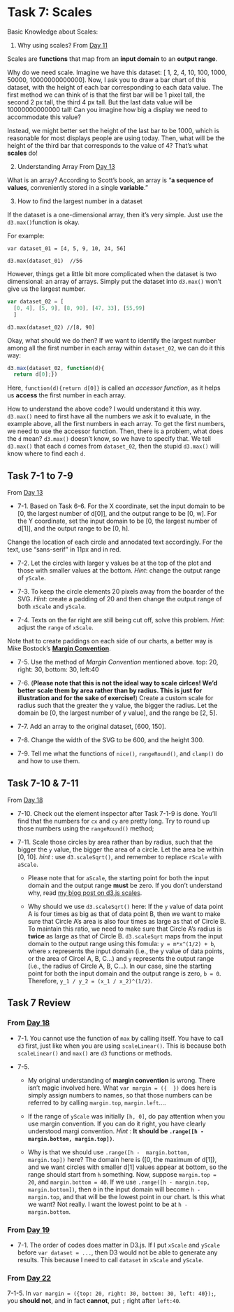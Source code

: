 # Task 7: Scales{#task7}

Basic Knowledge about Scales:

1. Why using scales?
From [Day 11](https://observablehq.com/@hongtaoh/day-eleven-sept-4th-2020)

Scales are **functions** that map from an **input domain** to an **output range**.

Why do we need scale. Imagine we have this dataset: [ 1, 2, 4, 10, 100, 1000, 50000, 10000000000000]. Now, I ask you to draw a bar chart of this dataset, with the height of each bar corresponding to each data value. The first method we can think of is that the first bar will be 1 pixel tall, the second 2 px tall, the third 4 px tall. But the last data value will be 10000000000000 tall! Can you imagine how big a display we need to accommodate this value? 

Instead, we might better set the height of the last bar to be 1000, which is reasonable for most displays people are using today. Then, what will be the height of the third bar that corresponds to the value of 4? That's what **scales** do!

2. Understanding Array
From [Day 13](https://observablehq.com/@hongtaoh/day-thirteen-2020-09-06)

What is an array? According to Scott's book, an array is "**a sequence of values**, conveniently stored in a single **variable**."

3. How to find the largest number in a dataset

If the dataset is a one-dimensional array, then it's very simple. Just use the `d3.max()`function is okay.

For example:

`var dataset_01 = [4, 5, 9, 10, 24, 56]`

`d3.max(dataset_01)  //56` 

However, things get a little bit more complicated when the dataset is two dimensional: an array of arrays. Simply put the dataset into `d3.max()` won't give us the largest number. 

```js
var dataset_02 = [
  [0, 4], [5, 9], [8, 90], [47, 33], [55,99]
  ]
```

`d3.max(dataset_02) //[8, 90]`

Okay, what should we do then? If we want to identify the largest number among all the first number in each array within `dataset_02`, we can do it this way:

```js
d3.max(dataset_02, function(d){
  return d[0];})
```

Here, `function(d){return d[0]}` is called an *accessor function*, as it helps us **access** the first number in each array. 

How to understand the above code? I would understand it this way. `d3.max()` need to first have all the numbers we ask it to evaluate, in the example above, all the first numbers in each array. To get the first numbers, we need to use the accessor function. Then, there is a problem, what does the `d` mean? `d3.max()` doesn't know, so we have to specify that. We tell `d3.max()` that each `d` comes from `dataset_02`, then the stupid `d3.max()` will know where to find each `d`.

## Task 7-1 to 7-9
From [Day 13](https://observablehq.com/@hongtaoh/day-thirteen-2020-09-06)

- 7-1. Based on Task 6-6. For the X coordinate, set the input domain to be [0, the largest number of d[0]], and the output range to be [0, w]. For the Y coordinate, set the input domain to be [0, the largest number of d[1]], and the output range to be [0, h]. 

Change the location of each circle and annodated text accordingly. For the text, use "sans-serif" in 11px and in red. 

- 7-2. Let the circles with larger y values be at the top of the plot and those with smaller values at the bottom. *Hint*: change the output range of `yScale`.

- 7-3. To keep the circle elements 20 pixels away from the boarder of the SVG. *Hint*: create a padding of 20 and then change the output range of both `xScale` and `yScale`. 

- 7-4. Texts on the far right are still being cut off, solve this problem. *Hint*: adjust the `range` of `xScale`.  

Note that to create paddings on each side of our charts, a better way is Mike Bostock's [**Margin Convention**](https://observablehq.com/@d3/margin-convention). 

- 7-5. Use the method of *Margin Convention* mentioned above. top: 20, right: 30, bottom: 30, left:40

- 7-6. (**Please note that this is not the ideal way to scale cirlces! We'd better scale them by area rather than by radius. This is just for illustration and for the sake of exercise!**) Create a custom scale for radius such that the greater the y value, the bigger the radius. Let the domain be [0, the largest number of y value], and the range be [2, 5]. 

- 7-7. Add an array to the original dataset, [600, 150].

- 7-8. Change the width of the SVG to be 600, and the height 300. 

- 7-9. Tell me what the functions of `nice()`, `rangeRound()`, and `clamp()` do and how to use them.

## Task 7-10 & 7-11
From [Day 18](https://observablehq.com/@hongtaoh/day-eighteen-sept-11-2020)

- 7-10. Check out the element inspector after Task 7-1-9 is done. You'll find that the numbers for `cx` and `cy` are pretty long. Try to round up those numbers using the `rangeRound()` method;

- 7-11. Scale those circles by area rather than by radius, such that the bigger the `y` value, the bigger the area of a circle. Let the area be within [0, 10]. *hint* : use `d3.scaleSqrt()`, and remember to replace `rScale` with `aScale`.

    - Please note that for `aScale`, the starting point for both the input domain and the output range **must** be zero. If you don't understand why, read [my blog post on d3.js scales](https://hongtaoh.com/en/2020/09/07/d3-scales/).
    
    - Why should we use `d3.scaleSqrt()` here: If the `y` value of data point A is four times as big as that of data point B, then we want to make sure that Circle A's area is also four times as large as that of Circle B. To maintain this ratio, we need to make sure that Circle A's radius is **twice** as large as that of Circle B. `d3.scaleSqrt` maps from the input domain to the output range using this fomula: `y = m*x^(1/2) + b`, where `x` represents the input domain (i.e., the y value of data points, or the area of Circel A, B, C...) and `y` represents the output range (i.e., the radius of Circle A, B, C...). In our case, sine the starting point for both the input domain and the output range is zero, `b = 0`. Therefore, `y_1 / y_2 = (x_1 / x_2)^(1/2)`.

## Task 7 Review
### From [Day 18](https://observablehq.com/@hongtaoh/day-eighteen-sept-11-2020)

- 7-1. You cannot use the function of `max` by calling itself. You have to call `d3` first, just like when you are using `scaleLinear()`. This is because both `scaleLinear()` and `max()` are `d3` functions or methods.

- 7-5. 

    - My original understanding of **margin convention** is wrong. There isn't magic involved here. What `var margin = ({  })` does here is simply assign numbers to names, so that those numbers can be referred to by calling `margin.top`, `margin.left`.... 
    
    - If the range of `yScale` was initially `[h, 0]`, do pay attention when you use margin convention. If you can do it right, you have clearly understood margi convention. *Hint* : **It should be `.range([h -  margin.bottom, margin.top])`**.
    
    - Why is that we should use `.range([h -  margin.bottom, margin.top])` here? The domain here is ([0, the maximum of d[1]), and we want circles with smaller d[1] values appear at bottom, so the range should start from `h` something. Now, suppose `margin.top = 20`, and `margin.bottom = 40`. If we use `.range([h - margin.top, margin.bottom])`, then `0` in the input domain will become `h -  margin.top`, and that will be the lowest point in our chart. Is this what we want? Not really. I want the lowest point to be at `h - margin.bottom`.
    
### From [Day 19](https://observablehq.com/@hongtaoh/day-nineteen-spet-12-2020)

- 7-1. The order of codes does matter in D3.js. If I put `xScale` and `yScale` before `var dataset = ...`, then D3 would not be able to generate any results. This because I need to call `dataset` in `xScale` and `yScale`.

### From [Day 22](https://observablehq.com/@hongtaoh/day-twenty-two-spet-15th-2020)

7-1-5. In `var margin = ({top: 20, right: 30, bottom: 30, left: 40});`, you **should not**, and in fact **cannot**, put `;` right after `left:40`.
